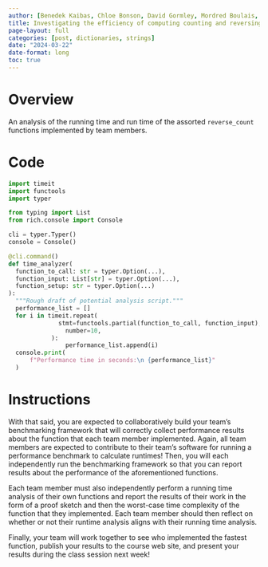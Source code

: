 ```yaml
---
author: [Benedek Kaibas, Chloe Bonson, David Gormley, Mordred Boulais, William Wolff, Luke Barker]
title: Investigating the efficiency of computing counting and reversing a string 
page-layout: full
categories: [post, dictionaries, strings]
date: "2024-03-22"
date-format: long
toc: true
---
```


# Overview

An analysis of the running time and run time of the assorted `reverse_count`
functions implemented by team members.


# Code

```python
import timeit
import functools
import typer

from typing import List
from rich.console import Console

cli = typer.Typer()
console = Console()

@cli.command()
def time_analyzer(
  function_to_call: str = typer.Option(...),
  function_input: List[str] = typer.Option(...),
  function_setup: str = typer.Option(...)
):
  """Rough draft of potential analysis script."""
  performance_list = []
  for i in timeit.repeat(
              stmt=functools.partial(function_to_call, function_input),
                number=10,
            ):
                performance_list.append(i)
  console.print(
      f"Performance time in seconds:\n {performance_list}"
  )
```

# Instructions

With that said, you are expected to collaboratively build your team's
benchmarking framework that will correctly collect performance results about
the function that each team member implemented. Again, all team members are
expected to contribute to their team's software for running a performance
benchmark to calculate runtimes! Then, you will each independently run the
benchmarking framework so that you can report results about the performance of
the aforementioned functions.

Each team member must also independently perform a running time analysis of
their own functions and report the results of their work in the form of a proof
sketch and then the worst-case time complexity of the function that they
implemented. Each team member should then reflect on whether or not their
runtime analysis aligns with their running time analysis.

Finally, your team will work together to see who implemented the fastest
function, publish your results to the course web site, and present your results
during the class session next week!